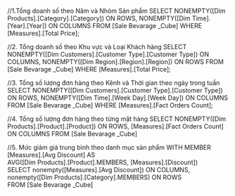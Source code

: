 ﻿//1.Tổng doanh số theo Năm và Nhóm Sản phẩm
SELECT NONEMPTY([Dim Products].[Category].[Category]) ON ROWS,
NONEMPTY([Dim Time].[Year].[Year]) ON COLUMNS
FROM [Sale Bevarage _Cube]
WHERE [Measures].[Total Price];

//2. Tổng doanh số theo Khu vực và Loại Khách hàng
SELECT NONEMPTY([Dim Customers].[Customer Type].[Customer Type]) ON COLUMNS,
NONEMPTY([Dim Region].[Region].[Region]) ON ROWS
FROM [Sale Bevarage _Cube]
WHERE [Measures].[Total Price];

//3. Tổng số lượng đơn hàng theo Kênh và Thời gian theo ngày trong tuần
SELECT NONEMPTY([Dim Customers].[Customer Type].[Customer Type]) ON ROWS,
NONEMPTY([Dim Time].[Week Day].[Week Day]) ON COLUMNS
FROM [Sale Bevarage _Cube] 
WHERE [Measures].[Fact Orders Count];

//4. Tổng số lượng đơn hàng theo từng mặt hàng
SELECT 
    NONEMPTY([Dim Products].[Product].[Product]) ON ROWS, 
    [Measures].[Fact Orders Count] ON COLUMNS 
FROM [Sale Bevarage _Cube]


//5. Mức giảm giá trung bình theo danh mục sản phẩm
WITH MEMBER [Measures].[Avg Discount] AS  
    AVG([Dim Products].[Product].MEMBERS, [Measures].[Discount])  
SELECT 
    nonempty([Measures].[Avg Discount]) ON COLUMNS,  
    nonempty([Dim Products].[Category].MEMBERS) ON ROWS  
FROM [Sale Bevarage _Cube]


















